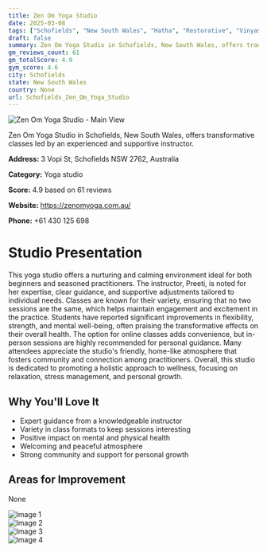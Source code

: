 ```yaml
---
title: Zen Om Yoga Studio
date: 2025-03-08
tags: ["Schofields", "New South Wales", "Hatha", "Restorative", "Vinyasa", "calm atmosphere", "community-oriented", "Schofields"]  
draft: false
summary: Zen Om Yoga Studio in Schofields, New South Wales, offers transformative classes led by an experienced and supportive instructor.
gm_reviews_count: 61
gm_totalScore: 4.9
gym_score: 4.6
city: Schofields
state: New South Wales
country: None
url: Schofields_Zen_Om_Yoga_Studio
---
```


<div className="aspect-[16/9] relative my-8">
  <img 
    src="https://lh5.googleusercontent.com/p/AF1QipMV4d6YIgZI_sxfYKVXmr7PARL-RV72uPlrzp3V=w1920-h1080-k-no"
    alt="Zen Om Yoga Studio - Main View"
    className="object-cover absolute inset-0 w-full h-full rounded-lg"
  />
</div>

Zen Om Yoga Studio in Schofields, New South Wales, offers transformative classes led by an experienced and supportive instructor.

**Address:** 3 Vopi St, Schofields NSW 2762, Australia

**Category:** Yoga studio

**Score:** 4.9 based on 61 reviews

**Website:** https://zenomyoga.com.au/

**Phone:** +61 430 125 698

# Studio Presentation

This yoga studio offers a nurturing and calming environment ideal for both beginners and seasoned practitioners. The instructor, Preeti, is noted for her expertise, clear guidance, and supportive adjustments tailored to individual needs. Classes are known for their variety, ensuring that no two sessions are the same, which helps maintain engagement and excitement in the practice. Students have reported significant improvements in flexibility, strength, and mental well-being, often praising the transformative effects on their overall health. The option for online classes adds convenience, but in-person sessions are highly recommended for personal guidance. Many attendees appreciate the studio's friendly, home-like atmosphere that fosters community and connection among practitioners. Overall, this studio is dedicated to promoting a holistic approach to wellness, focusing on relaxation, stress management, and personal growth.

## Why You'll Love It

- Expert guidance from a knowledgeable instructor
- Variety in class formats to keep sessions interesting
- Positive impact on mental and physical health
- Welcoming and peaceful atmosphere
- Strong community and support for personal growth

## Areas for Improvement

None

<div className="grid grid-cols-1 xl:grid-cols-2 gap-4 my-8">
<div className="aspect-[4/3] relative"><img src="https://lh3.googleusercontent.com/p/AF1QipPuqt5nsFrKr6y9G2Y16OYT8Z5BUSiQq6oc-gw4=w1920-h1080-k-no" alt="Image 1" className="object-cover absolute inset-0 w-full h-full rounded-lg" /></div>
<div className="aspect-[4/3] relative"><img src="https://lh5.googleusercontent.com/p/AF1QipMyP_2ZcamtNjDfdWLEi8looVZtg4l2n3q0ABlm=w1920-h1080-k-no" alt="Image 2" className="object-cover absolute inset-0 w-full h-full rounded-lg" /></div>
<div className="aspect-[4/3] relative"><img src="https://lh5.googleusercontent.com/p/AF1QipMDlNTCiVvHkeP9phvUR_88sxc4j0-MyyEmqHkG=w1920-h1080-k-no" alt="Image 3" className="object-cover absolute inset-0 w-full h-full rounded-lg" /></div>
<div className="aspect-[4/3] relative"><img src="https://lh5.googleusercontent.com/p/AF1QipO_vf59ubsyv1Td97mAzLeGhtOi6KNNyIMK-3Pk=w1920-h1080-k-no" alt="Image 4" className="object-cover absolute inset-0 w-full h-full rounded-lg" /></div>
</div>